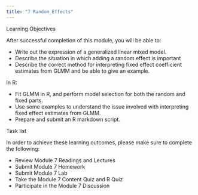 ```yaml
---
title: "7 Random_Effects"
---
```



Learning Objectives

After successful completion of this module, you will be able to:

- Write out the expression of a generalized linear mixed model.
- Describe the situation in which adding a random effect is important
- Describe the correct method for interpreting fixed effect coefficient estimates from GLMM and be able to give an example.

In R:

- Fit GLMM in R, and perform model selection for both the random and fixed parts.
- Use some examples to understand the issue involved with interpreting fixed effect estimates from GLMM.
- Prepare and submit an R markdown script.

Task list

In order to achieve these learning outcomes, please make sure to complete the following:

- Review Module 7 Readings and Lectures
- Submit Module 7 Homework
- Submit Module 7 Lab 
- Take the Module 7 Content Quiz and R Quiz
- Participate in the Module 7 Discussion